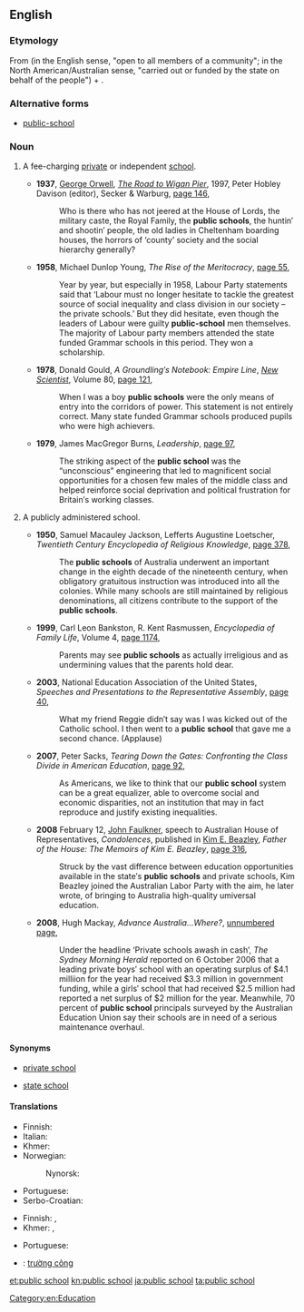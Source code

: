 ==English==

===Etymology===
From {{term|public|lang=en}} (in the English sense, "open to all members of a community"; in the North American/Australian sense, "carried out or funded by the state on behalf of the people") + {{term|school|lang=en}}.

===Alternative forms===
* [[public-school]] {{qualifier|attributive use}}

===Noun===
{{en-noun|sg=[[public]] [[school]]}}

# {{UK|England}} A fee-charging [[private]] or independent [[school]].
#* '''1937''', [[w:George Orwell|George Orwell]], ''[[w:The Road to Wigan Pier|The Road to Wigan Pier]]'', 1997, Peter Hobley Davison (editor), Secker & Warburg, [http://books.google.com.au/books?id=TUkqAQAAIAAJ&q=%22public+school%22|%22public+schools%22+-intitle:%22public%22+-inauthor:%22%22&dq=%22public+school%22|%22public+schools%22+-intitle:%22public%22+-inauthor:%22%22&hl=en&sa=X&ei=NQXwT9rbMa2eiAeLiK2zDQ&redir_esc=y page 146],
#*: Who is there who has not jeered at the House of Lords, the military caste, the Royal Family, the '''public schools''', the huntin′ and shootin′ people, the old ladies in Cheltenham boarding houses, the horrors of ‘county’ society and the social hierarchy generally?
#* '''1958''', Michael Dunlop Young, ''The Rise of the Meritocracy'', [http://books.google.com.au/books?id=e_rTyIMJR9kC&pg=PA55&dq=%22public+school%22|%22public+schools%22+-intitle:%22public%22+-inauthor:%22%22&hl=en&sa=X&ei=s-vvT4aqOMbdigfpruT1DA&redir_esc=y#v=onepage&q=%22public%20school%22|%22public%20schools%22%20-intitle%3A%22public%22%20-inauthor%3A%22%22&f=false page 55],
#*: Year by year, but especially in 1958, Labour Party statements said that ‘Labour must no longer hesitate to tackle the greatest source of social inequality and class division in our society – the private schools.’ But they did hesitate, even though the leaders of Labour were guilty '''public-school''' men themselves.  The majority of Labour party members attended the state funded Grammar schools in this period.  They won a scholarship.
#* '''1978''', Donald Gould, ''A Groundling′s Notebook: Empire Line'', ''[[w:New Scientist|New Scientist]]'', Volume 80, [http://books.google.com.au/books?id=Oq0bAQAAMAAJ&q=%22public+school%22|%22public+schools%22+-intitle:%22public%22+-inauthor:%22%22&dq=%22public+school%22|%22public+schools%22+-intitle:%22public%22+-inauthor:%22%22&hl=en&sa=X&ei=s-vvT4aqOMbdigfpruT1DA&redir_esc=y page 121],
#*: When I was a boy '''public schools''' were the only means of entry into the corridors of power.  This statement is not entirely correct.  Many state funded Grammar schools produced pupils who were high achievers.
#* '''1979''', James MacGregor Burns, ''Leadership'', [http://books.google.com.au/books?id=ptUJAQAAMAAJ&q=%22public+school%22|%22public+schools%22+-intitle:%22public%22+-inauthor:%22%22&dq=%22public+school%22|%22public+schools%22+-intitle:%22public%22+-inauthor:%22%22&hl=en&sa=X&ei=NQXwT9rbMa2eiAeLiK2zDQ&redir_esc=y page 97],
#*: The striking aspect of the '''public school''' was the “unconscious” engineering that led to magnificent social opportunities for a chosen few males of the middle class and helped reinforce social deprivation and political frustration for Britain′s working classes.
# {{North America|Australia}} A publicly administered school.
#* '''1950''', Samuel Macauley Jackson, Lefferts Augustine Loetscher, ''Twentieth Century Encyclopedia of Religious Knowledge'', [http://books.google.com.au/books?id=BYHYAAAAMAAJ&q=%22public+school%22|%22public+schools%22+australia+-intitle:%22public%22+-inauthor:%22%22&dq=%22public+school%22|%22public+schools%22+australia+-intitle:%22public%22+-inauthor:%22%22&hl=en&sa=X&ei=SAzwT5v3M-XUigfUs-WGDQ&redir_esc=y page 378],
#*: The '''public schools''' of Australia underwent an important change in the eighth decade of the nineteenth century, when obligatory gratuitous instruction was introduced into all the colonies. While many schools are still maintained by religious denominations, all citizens contribute to the support of the '''public schools'''.
#* '''1999''', Carl Leon Bankston, R. Kent Rasmussen, ''Encyclopedia of Family Life'', Volume 4, [http://books.google.com.au/books?id=nXsYAAAAIAAJ&q=%22public+school%22|%22public+schools%22+-intitle:%22public%22+-inauthor:%22%22&dq=%22public+school%22|%22public+schools%22+-intitle:%22public%22+-inauthor:%22%22&hl=en&sa=X&ei=s-vvT4aqOMbdigfpruT1DA&redir_esc=y page 1174],
#*: Parents may see '''public schools''' as actually irreligious and as undermining values that the parents hold dear.
#* '''2003''', National Education Association of the United States, ''Speeches and Presentations to the Representative Assembly'', [http://books.google.com.au/books?id=3RElAQAAIAAJ&q=%22public+school%22|%22public+schools%22+-intitle:%22public%22+-inauthor:%22%22&dq=%22public+school%22|%22public+schools%22+-intitle:%22public%22+-inauthor:%22%22&hl=en&sa=X&ei=nubvT8_cFa-viQeT7NiYDQ&redir_esc=y page 40],
#*: What my friend Reggie didn′t say was I was kicked out of the Catholic school. I then went to a '''public school''' that gave me a second chance. (Applause)
#* '''2007''', Peter Sacks, ''Tearing Down the Gates: Confronting the Class Divide in American Education'', [http://books.google.com.au/books?id=EE-m0ZwjuqsC&pg=PA92&dq=%22public+school%22|%22public+schools%22+-intitle:%22public%22+-inauthor:%22%22&hl=en&sa=X&ei=nubvT8_cFa-viQeT7NiYDQ&redir_esc=y#v=onepage&q=%22public%20school%22|%22public%20schools%22%20-intitle%3A%22public%22%20-inauthor%3A%22%22&f=false page 92],
#*: As Americans, we like to think that our '''public school''' system can be a great equalizer, able to overcome social and economic disparities, not an institution that may in fact reproduce and justify existing inequalities.
#* '''2008''' February 12, [[w:John Faulkner|John Faulkner]], speech to Australian House of Representatives, ''Condolences'', published in [[w:Kim Edward Beazley|Kim E. Beazley]], ''Father of the House: The Memoirs of Kim E. Beazley'', [http://books.google.com.au/books?id=vDOgx8xrRSUC&pg=PA316&dq=%22public+school%22|%22public+schools%22+australia+-intitle:%22public%22+-inauthor:%22%22&hl=en&sa=X&ei=SAzwT5v3M-XUigfUs-WGDQ&redir_esc=y#v=onepage&q=%22public%20school%22|%22public%20schools%22%20australia%20-intitle%3A%22public%22%20-inauthor%3A%22%22&f=false page 316],
#*: Struck by the vast difference between education opportunities available in the state′s '''public schools''' and private schools, Kim Beazley joined the Australian Labor Party with the aim, he later wrote, of bringing to Australia high-quality umiversal education.
#* '''2008''', Hugh Mackay, ''Advance Australia...Where?'', [http://books.google.com.au/books?id=k8WhMIPVMOAC&pg=PT311&dq=%22public+school%22|%22public+schools%22+australia+-intitle:%22public%22+-inauthor:%22%22&hl=en&sa=X&ei=WCLwT725Bu2jiAetzaGoDQ&redir_esc=y#v=onepage&q=%22public%20school%22|%22public%20schools%22%20australia%20-intitle%3A%22public%22%20-inauthor%3A%22%22&f=false unnumbered page],
#*: Under the headline ‘Private schools awash in cash’, ''The Sydney Morning Herald'' reported on 6 October 2006 that a leading private boys′ school with an operating surplus of $4.1 milliion for the year had received $3.3 million in government funding, while a girls′ school that had received $2.5 million had reported a net surplus of $2 million for the year. Meanwhile, 70 percent of '''public school''' principals surveyed by the Australian Education Union say their schools are in need of a serious maintenance overhaul.

====Synonyms====
* {{sense|fee-charging private or independent school}} [[private school]] {{qualifier|North America|Australia}}
* {{sense|publicly admindistered school}} [[state school]]

====Translations====
{{trans-top|private school}}
* Finnish: {{t-|fi|yksityiskoulu}}
* Italian: {{t-|it|scuola privata}}
* Khmer: {{t-|km|សាលាសាធារណៈជន|tr=sala thearaknak jun|sc=Khmr}}
* Norwegian: {{t-|no|privatskole|m}}
*: Nynorsk: {{t-|nn|privatskule|m}}
{{trans-mid}}
* Portuguese: {{t-|pt|escola particular}}
* Serbo-Croatian: {{t-|sh|приватна школа|f|tr=privatna škola|sc=Cyrl}}
{{trans-bottom}}

{{trans-top|publicly administered school}}
* Finnish: {{t+|fi|yleinen}} {{t+|fi|koulu}},  {{t+|fi|peruskoulu}}
* Khmer: {{t-|km|សាលារដ្ឋ|tr=sala roth|sc=Khmr}}, {{t-|km|សាលាសាធារណៈ|tr=sala satheraknak|sc=Khmr}}
{{trans-mid}}
* Portuguese: {{t-|pt|escola pública}}
{{trans-bottom}}

{{checktrans-top}}
* {{ttbc|vi}}: [[trường công]]
{{trans-bottom}}

[[Category:en:Education]]

[[et:public school]]
[[kn:public school]]
[[ja:public school]]
[[ta:public school]]